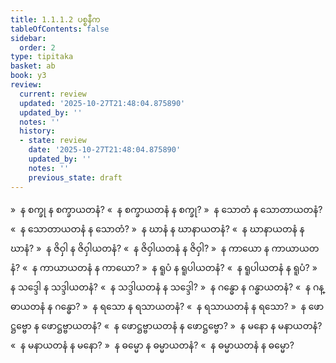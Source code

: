 ```yaml
---
title: 1.1.1.2 ပစ္စနီက
tableOfContents: false
sidebar:
  order: 2
type: tipitaka
basket: ab
book: y3
review:
  current: review
  updated: '2025-10-27T21:48:04.875890'
  updated_by: ''
  notes: ''
  history:
  - state: review
    date: '2025-10-27T21:48:04.875890'
    updated_by: ''
    notes: ''
    previous_state: draft
---
```



<ReviewStatus review={frontmatter.review} showDetails={true} />

<HypothesisAnnotation frontmatter={frontmatter} />

<DynamicBreadcrumb />

<Division number="3" book="y3" e="ch" v="33" p="72">

<Paragraph number="27" book="y3">
»  န စက္ခု န စက္ခာယတနံ?
</Paragraph>

<Paragraph number="28" book="y3">
«  န စက္ခာယတနံ န စက္ခု?
</Paragraph>

<Paragraph number="29" book="y3">
»  န သောတံ န သောတာယတနံ?
</Paragraph>

<Paragraph number="30" book="y3">
«  န သောတာယတနံ န သောတံ?
</Paragraph>

<Paragraph number="31" book="y3">
»  န ဃာနံ န ဃာနာယတနံ?
</Paragraph>

<Paragraph number="32" book="y3">
«  န ဃာနာယတနံ န ဃာနံ?
</Paragraph>

<Paragraph number="33" book="y3">
»  န ဇိဝှါ န ဇိဝှါယတနံ?
</Paragraph>

<Paragraph number="34" book="y3">
«  န ဇိဝှါယတနံ န ဇိဝှါ?
</Paragraph>

<Paragraph number="35" book="y3">
»  န ကာယော န ကာယာယတနံ?
</Paragraph>

<Paragraph number="36" book="y3">
«  န ကာယာယတနံ န ကာယော?
</Paragraph>

<Paragraph number="37" book="y3">
»  န ရူပံ န ရူပါယတနံ?
</Paragraph>

<Paragraph number="38" book="y3">
«  န ရူပါယတနံ န ရူပံ?
</Paragraph>

<Paragraph number="39" book="y3">
»  န သဒ္ဒေါ န သဒ္ဒါယတနံ?
</Paragraph>

<Paragraph number="40" book="y3">
«  န သဒ္ဒါယတနံ န သဒ္ဒေါ?
</Paragraph>

<Paragraph number="41" book="y3">
»  န ဂန္ဓော န ဂန္ဓာယတနံ?
</Paragraph>

<Paragraph number="42" book="y3">
«  န ဂန္ဓာယတနံ န ဂန္ဓော?
</Paragraph>

<Paragraph number="43" book="y3">
»  န ရသော န ရသာယတနံ?
</Paragraph>

<Paragraph number="44" book="y3">
«  န ရသာယတနံ န ရသော?
</Paragraph>

<Paragraph number="45" book="y3">
»  န ဖောဋ္ဌဗ္ဗော န ဖောဋ္ဌဗ္ဗာယတနံ?
</Paragraph>

<Paragraph number="46" book="y3">
«  န ဖောဋ္ဌဗ္ဗာယတနံ န ဖောဋ္ဌဗ္ဗော?
</Paragraph>

<Paragraph number="47" book="y3">
»  န မနော န မနာယတနံ?
</Paragraph>

<Paragraph number="48" book="y3">
«  န မနာယတနံ န မနော?
</Paragraph>

<Paragraph number="49" book="y3">
»  န ဓမ္မော န ဓမ္မာယတနံ?
</Paragraph>

<Paragraph number="50" book="y3">
«  န ဓမ္မာယတနံ န ဓမ္မော?
</Paragraph>
</Division>